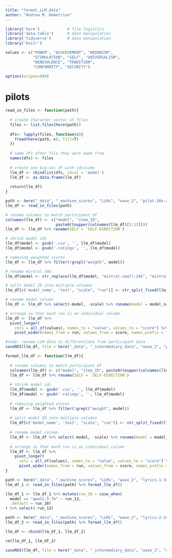 ```yaml
---
title: "format_LLM_data"
author: "Andrew M. Demetriou"
---
```


```r
library('here')            # file logistics
library('data.table')      # data manipulation
library('tidyverse')       # data manipulation
library('knitr')

values <- c("POWER", "ACHIEVEMENT", "HEDONISM",  
            "STIMULATION", "SELF", "UNIVERSALISM", 
            "BENEVOLENCE", "TRADITION",  
            "CONFORMITY", "SECURITY")

options(scipen=999)
```

# pilots

```r
read_in_files <- function(path){
  
  # create character vector of files
  files <- list.files(here(path))
  
  dfs<- lapply(files, function(x){
    fread(here(path, x), fill=T)
  })
    
  # name dfs after file they were made from
  names(dfs) <- files
  
  # create one big-ass df with idcolumn
  llm_df <- rbindlist(dfs, idcol = 'model')
  llm_df <- as.data.frame(llm_df)
  
  return(llm_df)
}
```

```r
path <- here("_data", "_machine_scores", "LLMs", "wave_2", "pilot-10x-all")
llm_df <- read_in_files(path)

# rename columns to match participant df
colnames(llm_df) <- c("model", "item_ID", 
                      paste0(toupper(colnames(llm_df)[3:12])))
llm_df <- llm_df %>% rename(SELF = `SELF-DIRECTION`)

# shrink model ids
llm_df$model <- gsub('.csv', '', llm_df$model)
llm_df$model <- gsub('-ratings', '', llm_df$model)

# removing weighted scores
llm_df <- llm_df %>% filter(!grepl("weight", model))

# rename mistral 24b
llm_df$model <- str_replace(llm_df$model, "mistral-small:24b", "mistral24b")

# split model ID into multiple columns
llm_df[c('model_name', 'text', "scale", "run")] <- str_split_fixed(llm_df$model, "-", 4)

# rename model column
llm_df <- llm_df %>% select(-model, -scale) %>% rename(model = model_name)

# arrange so that each run is an individual column
llm_df <- llm_df %>% 
  pivot_longer(
    cols = all_of(values), names_to = "value", values_to = "score") %>%
    pivot_wider(names_from = run, values_from = score, names_prefix = "run_")
```

```r
#todo: rename LLM data to differentiate from participant data
saveRDS(llm_df, file = here("_data", "_intermediary_data", "wave_2", "pilot_dfs.RDS"))
```

```r
format_llm_df <- function(llm_df){
  
  # rename columns to match participant df
  colnames(llm_df) <- c("model", "item_ID", paste0(toupper(colnames(llm_df)[3:12])))
  llm_df <- llm_df %>% rename(SELF = `SELF-DIRECTION`)
  
  # shrink model ids
  llm_df$model <- gsub('.csv', '', llm_df$model)
  llm_df$model <- gsub('-ratings', '', llm_df$model)
  
  # removing weighted scores
  llm_df <- llm_df %>% filter(!grepl("weight", model))
  
  # split model ID into multiple columns
  llm_df[c('model_name', 'text', "scale", "run")] <- str_split_fixed(llm_df$model, "-", 4)
  
  # rename model column
  llm_df <- llm_df %>% select(-model, -scale) %>% rename(model = model_name)
  
  # arrange so that each run is an individual column
  llm_df <- llm_df %>% 
    pivot_longer(
      cols = all_of(values), names_to = "value", values_to = "score") %>%
      pivot_wider(names_from = run, values_from = score, names_prefix = "run_")
}
```

```r
path <- here("_data", "_machine_scores", "LLMs", "wave_2", "lyrics-1-3x-gemma+phi+qwen")
llm_df_1 <- read_in_files(path) %>% format_llm_df()

llm_df_1 <- llm_df_1 %>% mutate(run_10 = case_when(
  model == "qwen2.5:7b" ~ run_13,
  .default = run_10)
) %>% select(-run_13)

path <- here("_data", "_machine_scores", "LLMs", "wave_2", "lyrics-2-3x-gemma+phi+qwen")
llm_df_2 <- read_in_files(path) %>% format_llm_df()

llm_df <- rbind(llm_df_1, llm_df_2)

rm(llm_df_1, llm_df_2)
```



```r
saveRDS(llm_df, file = here("_data", "_intermediary_data", "wave_2", "wave_df.RDS"))
```

